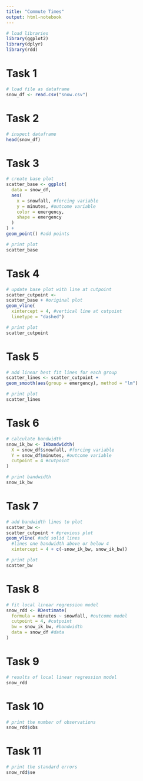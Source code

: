 ```yaml
---
title: "Commute Times"
output: html-notebook
---
```


```r
# load libraries
library(ggplot2)
library(dplyr)
library(rdd)
```

# Task 1
```r
# load file as dataframe
snow_df <- read.csv("snow.csv")
```

# Task 2
```r
# inspect dataframe
head(snow_df)
```

# Task 3
```r
# create base plot
scatter_base <- ggplot(
  data = snow_df,
  aes(
    x = snowfall, #forcing variable
    y = minutes, #outcome variable
    color = emergency,
    shape = emergency
  )
) +
geom_point() #add points

# print plot
scatter_base
```

# Task 4
```r
# update base plot with line at cutpoint
scatter_cutpoint <- 
scatter_base + #original plot
geom_vline(
  xintercept = 4, #vertical line at cutpoint
  linetype = "dashed")

# print plot
scatter_cutpoint
```

# Task 5
```r
# add linear best fit lines for each group
scatter_lines <- scatter_cutpoint +
geom_smooth(aes(group = emergency), method = "lm")

# print plot
scatter_lines
```

# Task 6
```r
# calculate bandwidth
snow_ik_bw <- IKbandwidth(
  X = snow_df$snowfall, #forcing variable
  Y = snow_df$minutes, #outcome variable
  cutpoint = 4 #cutpoint
)

# print bandwidth
snow_ik_bw
```

# Task 7
```r
# add bandwidth lines to plot
scatter_bw <- 
scatter_cutpoint + #previous plot
geom_vline( #add solid lines
  #lines one bandwidth above or below 4
  xintercept = 4 + c(-snow_ik_bw, snow_ik_bw))

# print plot
scatter_bw
```

# Task 8
```r
# fit local linear regression model
snow_rdd <- RDestimate(
  formula = minutes ~ snowfall, #outcome model
  cutpoint = 4, #cutpoint
  bw = snow_ik_bw, #bandwidth
  data = snow_df #data
)
```

# Task 9
```r
# results of local linear regression model
snow_rdd
```

# Task 10
```r
# print the number of observations
snow_rdd$obs
```

# Task 11
```r
# print the standard errors
snow_rdd$se
```